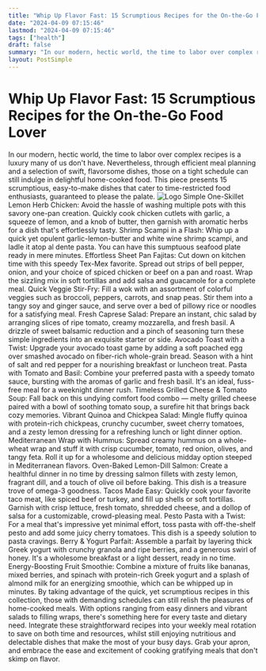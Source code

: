 ```yaml
---
title: "Whip Up Flavor Fast: 15 Scrumptious Recipes for the On-the-Go Food Lover"
date: "2024-04-09 07:15:46"
lastmod: "2024-04-09 07:15:46"
tags: ["health"]
draft: false
summary: "In our modern, hectic world, the time to labor over complex recipes is a luxury many of us don't have. Nevertheless, through efficient meal planning and a selection of swift, flavorsome dishes, those on a tight schedule can still indulge in delightful home-cooked food. This piece presents 15 scrumptious, easy-to-make dishes that cater to time-restricted food enthusiasts, guaranteed to please the palate."
layout: PostSimple
---
```

# Whip Up Flavor Fast: 15 Scrumptious Recipes for the On-the-Go Food Lover
In our modern, hectic world, the time to labor over complex recipes is a luxury many of us don't have. Nevertheless, through efficient meal planning and a selection of swift, flavorsome dishes, those on a tight schedule can still indulge in delightful home-cooked food. This piece presents 15 scrumptious, easy-to-make dishes that cater to time-restricted food enthusiasts, guaranteed to please the palate.
<img alt="Logo" src="https://cdn.seniorsselection.com/src_image/6e3ff59a827e0928f2ad4498c56972d2.webp"/>
Simple One-Skillet Lemon Herb Chicken:
Avoid the hassle of washing multiple pots with this savory one-pan creation. Quickly cook chicken cutlets with garlic, a squeeze of lemon, and a knob of butter, then garnish with aromatic herbs for a dish that's effortlessly tasty.
Shrimp Scampi in a Flash:
Whip up a quick yet opulent garlic-lemon-butter and white wine shrimp scampi, and ladle it atop al dente pasta. You can have this sumptuous seafood plate ready in mere minutes.
Effortless Sheet Pan Fajitas:
Cut down on kitchen time with this speedy Tex-Mex favorite. Spread out strips of bell pepper, onion, and your choice of spiced chicken or beef on a pan and roast. Wrap the sizzling mix in soft tortillas and add salsa and guacamole for a complete meal.
Quick Veggie Stir-Fry:
Fill a wok with an assortment of colorful veggies such as broccoli, peppers, carrots, and snap peas. Stir them into a tangy soy and ginger sauce, and serve over a bed of pillowy rice or noodles for a satisfying meal.
Fresh Caprese Salad:
Prepare an instant, chic salad by arranging slices of ripe tomato, creamy mozzarella, and fresh basil. A drizzle of sweet balsamic reduction and a pinch of seasoning turn these simple ingredients into an exquisite starter or side.
Avocado Toast with a Twist:
Upgrade your avocado toast game by adding a soft poached egg over smashed avocado on fiber-rich whole-grain bread. Season with a hint of salt and red pepper for a nourishing breakfast or luncheon treat.
Pasta with Tomato and Basil:
Combine your preferred pasta with a speedy tomato sauce, bursting with the aromas of garlic and fresh basil. It's an ideal, fuss-free meal for a weeknight dinner rush.
Timeless Grilled Cheese & Tomato Soup:
Fall back on this undying comfort food combo — melty grilled cheese paired with a bowl of soothing tomato soup, a surefire hit that brings back cozy memories.
Vibrant Quinoa and Chickpea Salad:
Mingle fluffy quinoa with protein-rich chickpeas, crunchy cucumber, sweet cherry tomatoes, and a zesty lemon dressing for a refreshing lunch or light dinner option.
Mediterranean Wrap with Hummus:
Spread creamy hummus on a whole-wheat wrap and stuff it with crisp cucumber, tomato, red onion, olives, and tangy feta. Roll it up for a wholesome and delicious midday option steeped in Mediterranean flavors.
Oven-Baked Lemon-Dill Salmon:
Create a healthful dinner in no time by dressing salmon fillets with zesty lemon, fragrant dill, and a touch of olive oil before baking. This dish is a treasure trove of omega-3 goodness.
Tacos Made Easy:
Quickly cook your favorite taco meat, like spiced beef or turkey, and fill up shells or soft tortillas. Garnish with crisp lettuce, fresh tomato, shredded cheese, and a dollop of salsa for a customizable, crowd-pleasing meal.
Pesto Pasta with a Twist:
For a meal that's impressive yet minimal effort, toss pasta with off-the-shelf pesto and add some juicy cherry tomatoes. This dish is a speedy solution to pasta cravings.
Berry & Yogurt Parfait:
Assemble a parfait by layering thick Greek yogurt with crunchy granola and ripe berries, and a generous swirl of honey. It's a wholesome breakfast or a light dessert, ready in no time.
Energy-Boosting Fruit Smoothie:
Combine a mixture of fruits like bananas, mixed berries, and spinach with protein-rich Greek yogurt and a splash of almond milk for an energizing smoothie, which can be whipped up in minutes.
By taking advantage of the quick, yet scrumptious recipes in this collection, those with demanding schedules can still relish the pleasures of home-cooked meals. With options ranging from easy dinners and vibrant salads to filling wraps, there's something here for every taste and dietary need. Integrate these straightforward recipes into your weekly meal rotation to save on both time and resources, whilst still enjoying nutritious and delectable dishes that make the most of your busy days. Grab your apron, and embrace the ease and excitement of cooking gratifying meals that don't skimp on flavor.
        